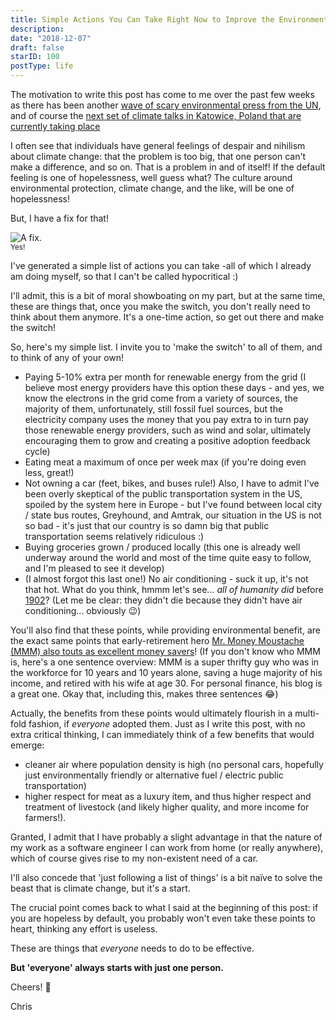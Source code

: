 ```yaml
---
title: Simple Actions You Can Take Right Now to Improve the Environment and Combat Climate Change
description:
date: "2018-12-07"
draft: false
starID: 100
postType: life
---
```


The motivation to write this post has come to me over the past few weeks as there has been another [wave of scary environmental press from the UN](https://www.theguardian.com/environment/2018/dec/03/david-attenborough-collapse-civilisation-on-horizon-un-climate-summit), and of course the [next set of climate talks in Katowice, Poland that are currently taking place](https://unfccc.int/katowice)

I often see that individuals have general feelings of despair and nihilism about climate change: that the problem is too big, that one person can't make a difference, and so on. That is a problem in and of itself! If the default feeling is one of hopelessness, well guess what? The culture around environmental protection, climate change, and the like, will be one of hopelessness!

But, I have a fix for that! 

![A fix.](thumbs.gif)
<br/>
<sub className="subtitle">Yes!</sub>

I've generated a simple list of actions you can take -all of which I already am doing myself, so that I can't be called hypocritical :) 

I'll admit, this is a bit of moral showboating on my part, but at the same time, these are things that, once you make the switch, you don't really need to think about them anymore. It's a one-time action, so get out there and make the switch! 

So, here's my simple list. I invite you to 'make the switch' to all of them, and to think of any of your own!

- Paying 5-10% extra per month for renewable energy from the grid (I believe most energy providers have this option these days - and yes, we know the electrons in the grid come from a variety of sources, the majority of them, unfortunately, still fossil fuel sources, but the electricity company uses the money that you pay extra to in turn pay those renewable energy providers, such as wind and solar, ultimately encouraging them to grow and creating a positive adoption feedback cycle)
- Eating meat a maximum of once per week max (if you're doing even less, great!)
- Not owning a car (feet, bikes, and buses rule!) Also, I have to admit I've been overly skeptical of the public transportation system in the US, spoiled by the system here in Europe - but I've found between local city / state bus routes, Greyhound, and Amtrak, our situation in the US is not so bad - it's just that our country is so damn big that public transportation seems relatively ridiculous :)
- Buying groceries grown / produced locally (this one is already well underway around the world and most of the time quite easy to follow, and I'm pleased to see it develop)
- (I almost forgot this last one!) No air conditioning - suck it up, it's not that hot. What do you think, hmmm let's see... _all of humanity did_ before [1902](https://www.google.com/search?q=what+year+was+air+condition+invented&oq=what+year+was+air+condition+invented&aqs=chrome..69i57j69i64.6281j0j7&sourceid=chrome&ie=UTF-8)? (Let me be clear: they didn't die because they didn't have air conditioning... obviously :wink:)

You'll also find that these points, while providing environmental benefit, are the exact same points that early-retirement hero [Mr. Money Moustache (MMM) also touts as excellent money savers](http://www.mrmoneymustache.com/2016/03/15/mother-earth/)! (If you don't know who MMM is, here's a one sentence overview: MMM is a super thrifty guy who was in the workforce for 10 years and 10 years alone, saving a huge majority of his income, and retired with his wife at age 30. For personal finance, his blog is a great one. Okay that, including this, makes three sentences :joy:)

Actually, the benefits from these points would ultimately flourish in a multi-fold fashion, if _everyone_ adopted them. Just as I write this post, with no extra critical thinking, I can immediately think of a few benefits that would emerge:
- cleaner air where population density is high (no personal cars, hopefully just environmentally friendly or alternative fuel / electric public transportation)
- higher respect for meat as a luxury item, and thus higher respect and treatment of livestock (and likely higher quality, and more income for farmers!).

Granted, I admit that I have probably a slight advantage in that the nature of my work as a software engineer I can work from home (or really anywhere), which of course gives rise to my non-existent need of a car.

I'll also concede that 'just following a list of things' is a bit naïve to solve the beast that is climate change, but it's a start.

The crucial point comes back to what I said at the beginning of this post: if you are hopeless by default, you probably won't even take these points to heart, thinking any effort is useless. 

These are things that _everyone_ needs to do to be effective. 

**But 'everyone' always starts with just one person.**

Cheers! :beer:

Chris